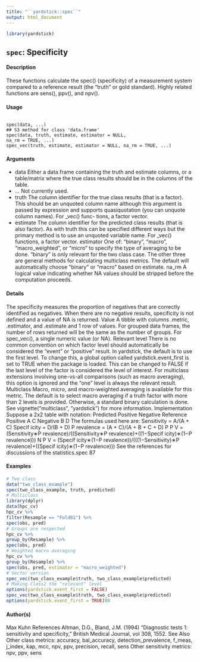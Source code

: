 ```yaml
---
title: "``yardstick::spec``"
output: html_document
---
```


```r
library(yardstick)
```


## ``spec``: Specificity

#### Description

These functions calculate the spec() (specificity) of a measurement system compared to a reference
result (the "truth" or gold standard). Highly related functions are sens(), ppv(), and npv().

#### Usage
<pre><code>
spec(data, ...)
## S3 method for class 'data.frame'
spec(data, truth, estimate, estimator = NULL,
na_rm = TRUE, ...)
spec_vec(truth, estimate, estimator = NULL, na_rm = TRUE, ...)
</code></pre>

#### Arguments

* data Either a data.frame containing the truth and estimate columns, or a table/matrix
where the true class results should be in the columns of the table.
* ... Not currently used.
* truth The column identifier for the true class results (that is a factor). This should be
an unquoted column name although this argument is passed by expression and
supports quasiquotation (you can unquote column names). For _vec() func-
tions, a factor vector.
* estimate The column identifier for the predicted class results (that is also factor). As
with truth this can be specified different ways but the primary method is to use
an unquoted variable name. For _vec() functions, a factor vector.
estimator One of: "binary", "macro", "macro_weighted", or "micro" to specify the
type of averaging to be done. "binary" is only relevant for the two class case.
The other three are general methods for calculating multiclass metrics. The
default will automatically choose "binary" or "macro" based on estimate.
na_rm A logical value indicating whether NA values should be stripped before the
computation proceeds.

#### Details
The specificity measures the proportion of negatives that are correctly identified as negatives. When
there are no negative results, specificity is not defined and a value of NA is returned.
Value
A tibble with columns .metric, .estimator, and .estimate and 1 row of values.
For grouped data frames, the number of rows returned will be the same as the number of groups.
For spec_vec(), a single numeric value (or NA).
Relevant level
There is no common convention on which factor level should automatically be considered the
"event" or "positive" result. In yardstick, the default is to use the first level. To change this, a
global option called yardstick.event_first is set to TRUE when the package is loaded. This can
be changed to FALSE if the last level of the factor is considered the level of interest. For multiclass
extensions involving one-vs-all comparisons (such as macro averaging), this option is ignored and
the "one" level is always the relevant result.
Multiclass
Macro, micro, and macro-weighted averaging is available for this metric. The default is to select
macro averaging if a truth factor with more than 2 levels is provided. Otherwise, a standard binary
calculation is done. See vignette("multiclass", "yardstick") for more information.
Implementation
Suppose a 2x2 table with notation:
Predicted
Positive
Negative
Reference
Positive
A
C
Negative
B
D
The formulas used here are:
Sensitivity = A/(A + C)
Specif icity = D/(B + D)
P revalence = (A + C)/(A + B + C + D)
P P V = (Sensitivity∗P revalence)/((Sensitivity∗P revalence)+((1−Specif icity)∗(1−P revalence)))
N P V = (Specif icity∗(1−P revalence))/(((1−Sensitivity)∗P revalence)+((Specif icity)∗(1−P revalence)))
See the references for discussions of the statistics.spec
87


#### Examples
```r
# Two class
data("two_class_example")
spec(two_class_example, truth, predicted)
# Multiclass
library(dplyr)
data(hpc_cv)
hpc_cv %>%
filter(Resample == "Fold01") %>%
spec(obs, pred)
# Groups are respected
hpc_cv %>%
group_by(Resample) %>%
spec(obs, pred)
# Weighted macro averaging
hpc_cv %>%
group_by(Resample) %>%
spec(obs, pred, estimator = "macro_weighted")
# Vector version
spec_vec(two_class_example$truth, two_class_example$predicted)
# Making Class2 the "relevant" level
options(yardstick.event_first = FALSE)
spec_vec(two_class_example$truth, two_class_example$predicted)
options(yardstick.event_first = TRUE)88
```
#### Author(s)
Max Kuhn
References
Altman, D.G., Bland, J.M. (1994) “Diagnostic tests 1: sensitivity and specificity,” British Medical
Journal, vol 308, 1552.
See Also
Other class metrics: accuracy, bal_accuracy, detection_prevalence, f_meas, j_index, kap,
mcc, npv, ppv, precision, recall, sens
Other sensitivity metrics: npv, ppv, sens
